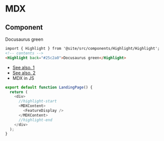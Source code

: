 
# MDX
## Component
<Highlight back="#25c2a0">Docusaurus green</Highlight>
```md
import { Highlight } from '@site/src/components/Highlight/Highlight';
<!-- contents -->
<Highlight back="#25c2a0">Docusaurus green</Highlight>
```
* [See also. 1](https://docusaurus.io/docs/markdown-features/react#mdx-component-scope)
* [See also. 2](https://docusaurus.io/docs/swizzling)
* MDX in JS
```js
export default function LandingPage() {
  return (
    <div>
      //highlight-start
      <MDXContent>
        <FeatureDisplay />
      </MDXContent>
      //highlight-end
    </div>
  );
}
```
